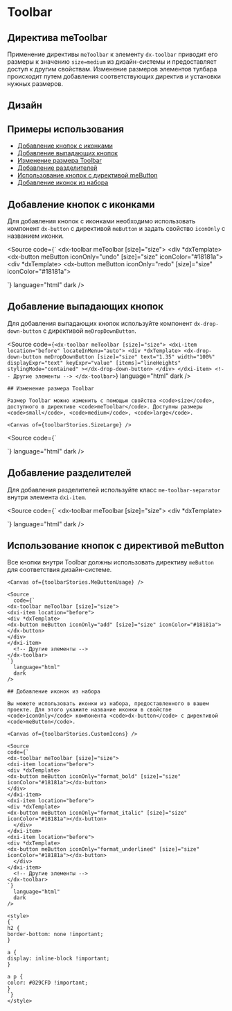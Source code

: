 
<Meta title="Toolbar Documentation" of={toolbarStories} />

# Toolbar

## Директива meToolbar

Применение директивы <code>meToolbar</code> к элементу <code>dx-toolbar</code> приводит его размеры к значению <code>size=medium</code> из дизайн-системы и предоставляет доступ к другим свойствам. Изменение размеров элементов тулбара происходит путем добавления соответствующих директив и установки нужных размеров.

<Canvas of={toolbarStories.Default} />
<Controls of={toolbarStories.Default} />
<Source of={toolbarStories.Default} dark />

## Дизайн

<Figma
  height="50%"
  collapsible
  url="https://www.figma.com/design/S2KXryEyWLA9cplaicYrVn/Components?node-id=784-12263&t=1RhAsYBAzb8jZPoX-0"
/>

## Примеры использования

- [Добавление кнопок с иконками](#добавление-кнопок-с-иконками)
- [Добавление выпадающих кнопок](#добавление-выпадающих-кнопок)
- [Изменение размера Toolbar](#изменение-размера-toolbar)
- [Добавление разделителей](#добавление-разделителей)
- [Использование кнопок с директивой meButton](#использование-кнопок-с-директивой-mebutton)
- [Добавление иконок из набора](#добавление-иконок-из-набора)

## Добавление кнопок с иконками

Для добавления кнопок с иконками необходимо использовать компонент <code>dx-button</code> с директивой <code>meButton</code> и задать свойство <code>iconOnly</code> с названием иконки.

<Canvas of={toolbarStories.IconButtons} />

<Source
  code={`
<dx-toolbar meToolbar [size]="size">
  <dxi-item location="before">
    <div *dxTemplate>
      <dx-button meButton iconOnly="undo" [size]="size" iconColor="#18181a"></dx-button>
    </div>
  </dxi-item>
  <dxi-item location="before">
    <div *dxTemplate>
      <dx-button meButton iconOnly="redo" [size]="size" iconColor="#18181a"></dx-button>
    </div>
  </dxi-item>
  <!-- Другие элементы -->
</dx-toolbar>
`}
  language="html"
  dark
/>

## Добавление выпадающих кнопок

Для добавления выпадающих кнопок используйте компонент <code>dx-drop-down-button</code> с директивой <code>meDropDownButton</code>.

<Canvas of={toolbarStories.DropDownButtons} />

<Source
      code={`
    <dx-toolbar meToolbar [size]="size">
    <dxi-item location="before" locateInMenu="auto">
    <div *dxTemplate>
    <dx-drop-down-button
    meDropDownButton
    [size]="size"
    text="1.35"
    width="100%"
    displayExpr="text"
    keyExpr="value"
    [items]="lineHeights"
    stylingMode="contained"
    ></dx-drop-down-button>
    </div>
    </dxi-item>
      <!-- Другие элементы -->
    </dx-toolbar>
    `}
      language="html"
      dark
    />

    ## Изменение размера Toolbar

    Размер Toolbar можно изменить с помощью свойства <code>size</code>, доступного в директиве <code>meToolbar</code>. Доступны размеры <code>small</code>, <code>medium</code>, <code>large</code>.

    <Canvas of={toolbarStories.SizeLarge} />

<Source
  code={`
<dx-toolbar meToolbar size="large">
  <!-- Ваши элементы -->
</dx-toolbar>
`}
  language="html"
  dark
/>

## Добавление разделителей

Для добавления разделителей используйте класс <code>me-toolbar-separator</code> внутри элемента <code>dxi-item</code>.

<Canvas of={toolbarStories.Separators} />

<Source
  code={`
<dx-toolbar meToolbar [size]="size">
  <dxi-item location="before">
    <div *dxTemplate>
      <div class="me-toolbar-separator"></div>
    </div>
  </dxi-item>
  <!-- Другие элементы -->
</dx-toolbar>
`}
  language="html"
  dark
/>

## Использование кнопок с директивой meButton

Все кнопки внутри Toolbar должны использовать директиву <code>meButton</code> для соответствия дизайн-системе.

    <Canvas of={toolbarStories.MeButtonUsage} />

    <Source
      code={`
    <dx-toolbar meToolbar [size]="size">
    <dxi-item location="before">
    <div *dxTemplate>
    <dx-button meButton iconOnly="add" [size]="size" iconColor="#18181a"></dx-button>
    </div>
    </dxi-item>
      <!-- Другие элементы -->
    </dx-toolbar>
    `}
      language="html"
      dark
    />

    ## Добавление иконок из набора

    Вы можете использовать иконки из набора, предоставленного в вашем проекте. Для этого укажите название иконки в свойстве <code>iconOnly</code> компонента <code>dx-button</code> с директивой <code>meButton</code>.

    <Canvas of={toolbarStories.CustomIcons} />

    <Source
    code={`
    <dx-toolbar meToolbar [size]="size">
    <dxi-item location="before">
    <div *dxTemplate>
    <dx-button meButton iconOnly="format_bold" [size]="size" iconColor="#18181a"></dx-button>
    </div>
    </dxi-item>
    <dxi-item location="before">
    <div *dxTemplate>
    <dx-button meButton iconOnly="format_italic" [size]="size" iconColor="#18181a"></dx-button>
      </div>
    </dxi-item>
    <dxi-item location="before">
    <div *dxTemplate>
    <dx-button meButton iconOnly="format_underlined" [size]="size" iconColor="#18181a"></dx-button>
      </div>
    </dxi-item>
      <!-- Другие элементы -->
    </dx-toolbar>
    `}
      language="html"
      dark
    />

    <style>
    {`
    h2 {
    border-bottom: none !important;
    }

    a {
    display: inline-block !important;
    }

    a p {
    color: #029CFD !important;
    }
    `}
    </style>
